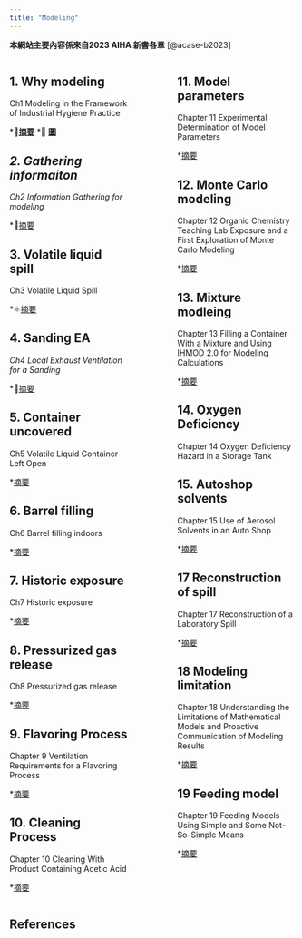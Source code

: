 ```yaml
---
title: "Modeling"
---
```


::: callout-important
**本網站主要內容係來自2023 AIHA 新書各章** [@acase-b2023]
:::

:::::: columns
::: {.column width="45%"}
## 1. Why modeling

Ch1 Modeling in the Framework of Industrial Hygiene Practice

\*💾[**摘要**](web_CH1-Why-modeling.html) \*📶 [**圖**](info\info_CH1_Why_modeling.html)

## *2. Gathering informaiton*

*Ch2 Information Gathering for modeling*

\*💾[摘要](web_CH2-Information-Gathering.html)

## 3. Volatile liquid spill

Ch3 Volatile Liquid Spill

\*⚛️[摘要](web_CH3-Volatile-Liquid-Spill.html)

## 4. Sanding EA

*Ch4 Local Exhaust Ventilation for a Sanding*

\*🕎[摘要](web_CH4-Sanding.html)

## 5. Container uncovered

Ch5 Volatile Liquid Container Left Open

\*[摘要](web_CH5-container-left-open.html)

## 6. Barrel filling

Ch6 Barrel filling indoors

\*[摘要](web_CH6-Barrel-filling.html)

## 7. Historic exposure

Ch7 Historic exposure

\*[摘要](web_CH7-Historic-exposure.html)

## 8. Pressurized gas release

Ch8 Pressurized gas release

\*[摘要](web_CH8-presurized-gas-release.html)

## 9. Flavoring Process

Chapter 9 Ventilation Requirements for a Flavoring Process

\*[摘要](web_CH9-Flavoring-process.html)

## 10. Cleaning Process

Chapter 10 Cleaning With Product Containing Acetic Acid

\*[摘要](web_CH10-Cleaning-process.html)
:::

::: {.column width="10%"}
<!-- empty column to create gap -->
:::

::: {.column width="45%"}
## 11. Model parameters

Chapter 11 Experimental Determination of Model Parameters

\*[摘要](web_CH11-Model-parameters.html)

## 12. Monte Carlo modeling

Chapter 12 Organic Chemistry Teaching Lab Exposure and a First Exploration of Monte Carlo Modeling

\*[摘要](web_CH12-Monte-Carlo-modeling.html)

## 13. Mixture modleing

Chapter 13 Filling a Container With a Mixture and Using IHMOD 2.0 for Modeling Calculations

\*[摘要](web_CH13-Mixture-modeling.html)

## 14. Oxygen Deficiency

Chapter 14 Oxygen Deficiency Hazard in a Storage Tank

## 15. Autoshop solvents

Chapter 15 Use of Aerosol Solvents in an Auto Shop

\*[摘要](web_CH15-Autoshop-solvent.html)

## 17 Reconstruction of spill

Chapter 17 Reconstruction of a Laboratory Spill

\*[摘要](web_CH17-Reconstruction-spill.html)

## 18 Modeling limitation

Chapter 18 Understanding the Limitations of Mathematical Models and Proactive Communication of Modeling Results

\*[摘要](web_CH18-model-limitation.html)

## 19 Feeding model

Chapter 19 Feeding Models Using Simple and Some Not-So-Simple Means

\*[摘要](web_CH19-Feeding-models.html)
:::
::::::

## References {.unnumbered}
